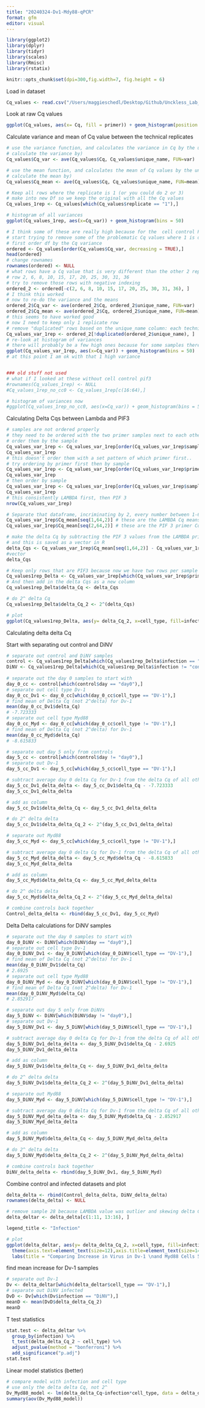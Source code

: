 ```yaml
---
title: "20240324-Dv1-Mdy88-qPCR"
format: gfm
editor: visual
---
```


```r
library(ggplot2)
library(dplyr)
library(tidyr)
library(scales)
library(Rmisc)
library(rstatix)
```

```r
knitr::opts_chunk$set(dpi=300,fig.width=7, fig.height = 6)
```

Load in dataset

```r
Cq_values <- read.csv("/Users/maggieschedl/Desktop/Github/Unckless_Lab_Resources/qPCR_analysis/20240324-Dv1-Myd88-qPCR/20240324-myd88-Dv1-qPCR.csv")
```

Look at raw Cq values

```r
ggplot(Cq_values, aes(x= Cq, fill = primer)) + geom_histogram(position = "dodge") + facet_grid(~cell_type ~day) 
```

Calculate variance and mean of Cq value between the technical replicates

```r
# use the variance function, and calculates the variance in Cq by the unique.name (each sample/primer has 3 Cq values to 
# calculate the variance by)
Cq_values$Cq_var <- ave(Cq_values$Cq, Cq_values$unique_name, FUN=var)

# use the mean function, and calculates the mean of Cq values by the unique.name (each sample/primer has 3 Cq values to 
# calculate the mean by)
Cq_values$Cq_mean <- ave(Cq_values$Cq, Cq_values$unique_name, FUN=mean)

# Keep all rows where the replicate is 1 (or you could do 2 or 3)
# make into new Df so we keep the original with all the Cq values
Cq_values_1rep <- Cq_values[which(Cq_values$replicate == "1"),]

# histogram of all variances
ggplot(Cq_values_1rep, aes(x=Cq_var)) + geom_histogram(bins = 50)

# I think some of these are really high because for the  cell control PIF3 some are 40 and some are 35, which will really mess this up 
# start trying to remove some of the problematic Cq values where 1 is different than the other two 
# first order df by the Cq variance 
ordered <- Cq_values[order(Cq_values$Cq_var, decreasing = TRUE),]
head(ordered)
# change rownames
rownames(ordered) <- NULL
# what rows have a Cq value that is very different than the other 2 replicates 
# row 2, 6, 8, 10, 15, 17, 20, 25, 30, 31, 36
# try to remove those rows with negative indexing 
ordered_2 <- ordered[-c(2, 6, 8, 10, 15, 17, 20, 25, 30, 31, 36), ]
# I think this worked 
# now to re-do the variance and the means 
ordered_2$Cq_var <- ave(ordered_2$Cq, ordered_2$unique_name, FUN=var)
ordered_2$Cq_mean <- ave(ordered_2$Cq, ordered_2$unique_name, FUN=mean)
# this seems to have worked good 
# now I need to keep only 1 replicate row 
# remove "duplicated" rows based on the unique_name column: each technical replicate should have the same unique_name
Cq_values_var_1rep <- ordered_2[!duplicated(ordered_2$unique_name), ]
# re-look at histogram of variances
# there will probably be a few high ones because for some samples there was not an obvious 1 Cq value different than the others 
ggplot(Cq_values_var_1rep, aes(x=Cq_var)) + geom_histogram(bins = 50)
# at this point I am ok with that 1 high variance 


### old stuff not used 
# what if I looked at these without cell control pif3 
#rownames(Cq_values_1rep) <- NULL
#Cq_values_1rep_no_cc0 <- Cq_values_1rep[c(16:64),]

# histogram of variances now 
#ggplot(Cq_values_1rep_no_cc0, aes(x=Cq_var)) + geom_histogram(bins = 50)
```

Calculating Delta Cqs between Lambda and PIF3

```r
# samples are not ordered properly
# they need to be ordered with the two primer samples next to each other for each sample 
# order them by the sample
Cq_values_var_1rep <- Cq_values_var_1rep[order(Cq_values_var_1rep$sample),]
Cq_values_var_1rep
# this doesn't order them with a set pattern of which primer first.. 
# try ordering by primer first then by sample 
Cq_values_var_1rep <- Cq_values_var_1rep[order(Cq_values_var_1rep$primer),]
Cq_values_var_1rep
# then order by sample 
Cq_values_var_1rep <- Cq_values_var_1rep[order(Cq_values_var_1rep$sample),]
Cq_values_var_1rep
# this consistently LAMBDA first, then PIF 3 
nrow(Cq_values_var_1rep)

# Separate that dataframe, incriminating by 2, every number between 1-64 (number of rows in dataframe)
Cq_values_var_1rep$Cq_mean[seq(1,64,2)] # these are the LAMBDA Cq means 
Cq_values_var_1rep$Cq_mean[seq(2,64,2)] # these are the PIF 3 primer Cq means 

# make the delta Cq by subtracting the PIF 3 values from the LAMBDA primer values
# and this is saved as a vector in R 
delta_Cqs <- Cq_values_var_1rep$Cq_mean[seq(1,64,2)] - Cq_values_var_1rep$Cq_mean[seq(2,64,2)]
#vector
delta_Cqs

# Keep only rows that are PIF3 because now we have two rows per sample
Cq_values1rep_Delta <- Cq_values_var_1rep[which(Cq_values_var_1rep$primer == "PIF 3"),]
# And then add in the delta Cqs as a new column
Cq_values1rep_Delta$delta_Cq <- delta_Cqs

# do 2^ delta Cq
Cq_values1rep_Delta$delta_Cq_2 <- 2^(delta_Cqs)

# plot 
ggplot(Cq_values1rep_Delta, aes(y= delta_Cq_2, x=cell_type, fill=infection)) + geom_boxplot()  + theme_linedraw()  + facet_grid(~day)  + scale_y_continuous(trans='log10', breaks=trans_breaks('log10', function(x) 10^x), labels=trans_format('log10', math_format(10^.x)))

```

Calculating delta delta Cq

Start with separating out control and DiNV

```r
# separate out control and DiNV samples 
control <- Cq_values1rep_Delta[which(Cq_values1rep_Delta$infection == "control"),]
DiNV <- Cq_values1rep_Delta[which(Cq_values1rep_Delta$infection != "control"),]
 
# separate out the day 0 samples to start with 
day_0_cc <- control[which(control$day == "day0"),]
# separate out cell type Dv-1 
day_0_cc_Dv1 <- day_0_cc[which(day_0_cc$cell_type == "DV-1"),]
# find mean of Delta Cq (not 2^delta) for Dv-1
mean(day_0_cc_Dv1$delta_Cq)
# -7.723333
# separate out cell type Myd88 
day_0_cc_Myd <- day_0_cc[which(day_0_cc$cell_type != "DV-1"),]
# find mean of Delta Cq (not 2^delta) for Dv-1
mean(day_0_cc_Myd$delta_Cq)
# -8.615833

# separate out day 5 only from controls 
day_5_cc <- control[which(control$day != "day0"),]
# separate out Dv-1
day_5_cc_Dv1 <- day_5_cc[which(day_5_cc$cell_type == "DV-1"),]

# subtract average day 0 delta Cq for Dv-1 from the delta Cq of all others 
day_5_cc_Dv1_delta_delta <- day_5_cc_Dv1$delta_Cq - -7.723333
day_5_cc_Dv1_delta_delta

# add as column 
day_5_cc_Dv1$delta_delta_Cq <- day_5_cc_Dv1_delta_delta

# do 2^ delta delta 
day_5_cc_Dv1$delta_delta_Cq_2 <- 2^(day_5_cc_Dv1_delta_delta)

# separate out Myd88
day_5_cc_Myd <- day_5_cc[which(day_5_cc$cell_type != "DV-1"),]

# subtract average day 0 delta Cq for Dv-1 from the delta Cq of all others 
day_5_cc_Myd_delta_delta <- day_5_cc_Myd$delta_Cq - -8.615833
day_5_cc_Myd_delta_delta

# add as column 
day_5_cc_Myd$delta_delta_Cq <- day_5_cc_Myd_delta_delta

# do 2^ delta delta 
day_5_cc_Myd$delta_delta_Cq_2 <- 2^(day_5_cc_Myd_delta_delta)

# combine controls back together  
Control_delta_delta <- rbind(day_5_cc_Dv1, day_5_cc_Myd)
```

Delta Delta calculations for DiNV samples

```r
 
# separate out the day 0 samples to start with 
day_0_DiNV <- DiNV[which(DiNV$day == "day0"),]
# separate out cell type Dv-1 
day_0_DiNV_Dv1 <- day_0_DiNV[which(day_0_DiNV$cell_type == "DV-1"),]
# find mean of Delta Cq (not 2^delta) for Dv-1
mean(day_0_DiNV_Dv1$delta_Cq)
# 2.6925
# separate out cell type Myd88 
day_0_DiNV_Myd <- day_0_DiNV[which(day_0_DiNV$cell_type != "DV-1"),]
# find mean of Delta Cq (not 2^delta) for Dv-1
mean(day_0_DiNV_Myd$delta_Cq)
# 2.852917

# separate out day 5 only from DiNVs
day_5_DiNV <- DiNV[which(DiNV$day != "day0"),]
# separate out Dv-1
day_5_DiNV_Dv1 <- day_5_DiNV[which(day_5_DiNV$cell_type == "DV-1"),]

# subtract average day 0 delta Cq for Dv-1 from the delta Cq of all others 
day_5_DiNV_Dv1_delta_delta <- day_5_DiNV_Dv1$delta_Cq - 2.6925
day_5_DiNV_Dv1_delta_delta

# add as column 
day_5_DiNV_Dv1$delta_delta_Cq <- day_5_DiNV_Dv1_delta_delta

# do 2^ delta delta 
day_5_DiNV_Dv1$delta_delta_Cq_2 <- 2^(day_5_DiNV_Dv1_delta_delta)

# separate out Myd88
day_5_DiNV_Myd <- day_5_DiNV[which(day_5_DiNV$cell_type != "DV-1"),]

# subtract average day 0 delta Cq for Dv-1 from the delta Cq of all others 
day_5_DiNV_Myd_delta_delta <- day_5_DiNV_Myd$delta_Cq - 2.852917
day_5_DiNV_Myd_delta_delta

# add as column 
day_5_DiNV_Myd$delta_delta_Cq <- day_5_DiNV_Myd_delta_delta

# do 2^ delta delta 
day_5_DiNV_Myd$delta_delta_Cq_2 <- 2^(day_5_DiNV_Myd_delta_delta)

# combine controls back together  
DiNV_delta_delta <- rbind(day_5_DiNV_Dv1, day_5_DiNV_Myd)
```

Combine control and infected datasets and plot

```r

delta_delta <- rbind(Control_delta_delta, DiNV_delta_delta)
rownames(delta_delta) <- NULL

# remove sample 28 because LAMBDA value was outlier and skewing delta Cq 
delta_deltar <- delta_delta[c(1:11, 13:16), ]

legend_title <- "Infection"

# plot 
ggplot(delta_deltar, aes(y= delta_delta_Cq_2, x=cell_type, fill=infection)) + geom_boxplot()  + theme_light()  + scale_fill_manual(legend_title, values=c("#C994C7", "#CE1256"), labels= c("Cell culture medium", "DiNV")) + geom_dotplot(binaxis='y', stackdir='center', dotsize=0.75, position=position_dodge(0.8)) + scale_x_discrete(labels=c("DV-1" = "Dv-1", "Myd88" = "Myd88"))+ 
  theme(axis.text=element_text(size=12),axis.title=element_text(size=14), legend.text=element_text(size=12), legend.title=element_text(size=14), legend.position = "bottom") +
  labs(title = "Comparing Increase in Virus in Dv-1 \nand Myd88 Cells 5 Days Post Innoculation",y = "Relative DiNV Genome Increase", x = "Cell Line")
```

find mean increase for Dv-1 samples

```r
# separate out Dv-1
Dv <- delta_deltar[which(delta_deltar$cell_type == "DV-1"),]
# separate out DiNV infected 
DvD <- Dv[which(Dv$infection == "DiNV"),]
meanD <- mean(DvD$delta_delta_Cq_2)
meanD
```

T test statistics 
```r
stat.test <- delta_deltar %>%
  group_by(infection) %>%
  t_test(delta_delta_Cq_2 ~ cell_type) %>%
  adjust_pvalue(method = "bonferroni") %>%
  add_significance("p.adj")
stat.test
```

Linear model statistics (better)

```r
# compare model with infection and cell type
# use only the delta delta Cq, not 2^
Dv_Myd88_model <- lm(delta_delta_Cq~infection*cell_type, data = delta_deltar)
summary(aov(Dv_Myd88_model))
```

